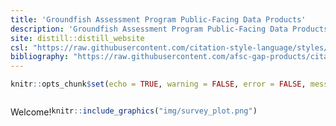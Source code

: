 ```yaml
---
title: 'Groundfish Assessment Program Public-Facing Data Products'
description: 'Groundfish Assessment Program Public-Facing Data Products'
site: distill::distill_website
csl: "https://raw.githubusercontent.com/citation-style-language/styles/master/apa-no-ampersand.csl"
bibliography: "https://raw.githubusercontent.com/afsc-gap-products/citations/main/cite/bibliography.bib"
---
```


```r
knitr::opts_chunk$set(echo = TRUE, warning = FALSE, error = FALSE, message = FALSE, eval = FALSE)
```

:::: {style="display: flex;"}

::: {}

Welcome!

:::

::: {}
```r
knitr::include_graphics("img/survey_plot.png")
```
:::

::::




